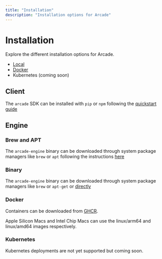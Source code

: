 ```yaml
---
title: "Installation"
description: "Installation options for Arcade"
---
```


# Installation

Explore the different installation options for Arcade.

- [Local](/home/install/local)
- [Docker](/home/install/docker)
- Kubernetes (coming soon)

## Client

The `arcade` SDK can be installed with `pip` or `npm` following the [quickstart guide](/home/quickstart)

## Engine

### Brew and APT

The `arcade-engine` binary can be downloaded through system package managers like `brew` or `apt` following the instructions [here](/home/install/local#install-the-engine)

### Binary

The `arcade-engine` binary can be downloaded through system package managers like `brew` or `apt-get` or [directly](https://deb.arcade.dev/ubuntu/dists/stable/main/)

### Docker

Containers can be downloaded from [GHCR](https://github.com/orgs/ArcadeAI/packages).

<Note>
  Apple Silicon Macs and Intel Chip Macs can use the linux/arm64 and linux/amd64
  images respectively.
</Note>

### Kubernetes

Kubernetes deployments are not yet supported but coming soon.
